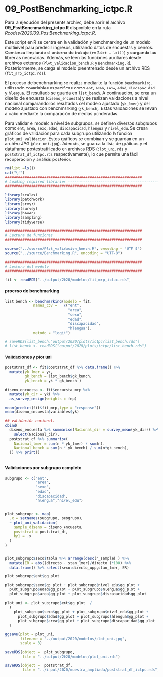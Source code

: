 # 09_PostBenchmarking_ictpc.R

Para la ejecución del presente archivo, debe abrir el archivo **09_PostBenchmarking_ictpc.R** disponible en la ruta *Rcodes/2020/09_PostBenchmarking_ictpc.R*.

Este script en R se centra en la validación y benchmarking de un modelo multinivel para predecir ingresos, utilizando datos de encuestas y censos. Comienza limpiando el entorno de trabajo (`rm(list = ls())`) y cargando las librerías necesarias. Además, se leen las funciones auxiliares desde archivos externos (`Plot_validacion_bench.R` y `Benchmarking.R`). Posteriormente, se carga el modelo preentrenado desde un archivo RDS (`fit_mrp_ictpc.rds`).

El proceso de benchmarking se realiza mediante la función `benchmarking`, utilizando covariables específicas como `ent`, `area`, `sexo`, `edad`, `discapacidad` y `hlengua`. El resultado se guarda en `list_bench`. A continuación, se crea un diseño de encuesta (`diseno_encuesta`) y se realizan validaciones a nivel nacional comparando los resultados del modelo ajustado (`yk_lmer`) y del modelo ajustado con benchmarking (`yk_bench`). Estas validaciones se llevan a cabo mediante la comparación de medias ponderadas.

Para validar el modelo a nivel de subgrupos, se definen diversos subgrupos como `ent`, `area`, `sexo`, `edad`, `discapacidad`, `hlengua` y `nivel_edu`. Se crean gráficos de validación para cada subgrupo utilizando la función `plot_uni_validacion`. Estos gráficos se combinan y se guardan en un archivo JPG (`plot_uni.jpg`). Además, se guarda la lista de gráficos y el dataframe postestratificado en archivos RDS (`plot_uni.rds` y `poststrat_df_ictpc.rds` respectivamente), lo que permite una fácil recuperación y análisis posterior.



```r
rm(list =ls())
cat("\f")
###############################################################
# Loading required libraries ----------------------------------------------
###############################################################

library(scales)
library(patchwork)
library(srvyr)
library(survey)
library(haven)
library(sampling)
library(tidyverse)

###############################################################
# Lectura de funciones 
###############################################################

source("../source/Plot_validacion_bench.R", encoding = "UTF-8")
source("../source/Benchmarking.R", encoding = "UTF-8")

###############################################################
# Lectura del modelo 
###############################################################

fit <- readRDS("../output/2020/modelos/fit_mrp_ictpc.rds")
```

#### proceso de benchmarking{-}

```r
list_bench <- benchmarking(modelo = fit,
             names_cov =   c("ent",
                             "area",
                             "sexo",
                             "edad",
                             "discapacidad",
                             "hlengua"),                      
             metodo = "logit")

# saveRDS(list_bench,"output/2020/plots/ictpc/list_bench.rds")
# list_bench <- readRDS("output/2020/plots/ictpc/list_bench.rds")
```

#### Validaciones y plot uni {-}

```r
poststrat_df <- fit$poststrat_df %>% data.frame() %>%  
  mutate(yk_lmer = yk,
         gk_bench = list_bench$gk_bench,
         yk_bench = yk * gk_bench )

diseno_encuesta <- fit$encuesta_mrp %>% 
  mutate(yk_dir = yk) %>% 
  as_survey_design(weights = fep)

mean(predict(fit$fit_mrp,type = "response"))
mean(diseno_encuesta$variables$yk)

## validación nacional.
cbind(
  diseno_encuesta %>% summarise(Nacional_dir = survey_mean(yk_dir)) %>% 
    select(Nacional_dir),
  poststrat_df %>% summarise(
    Nacional_lmer = sum(n * yk_lmer) / sum(n),
    Nacional_bench = sum(n * yk_bench) / sum(n*gk_bench),
  )) %>% print()



```

#### Validaciones por subgrupo completo{-}

```r
subgrupo <- c("ent",
              "area",
              "sexo",
              "edad",
              "discapacidad",
              "hlengua","nivel_edu")


plot_subgrupo <- map(
  .x = setNames(subgrupo, subgrupo),
  ~ plot_uni_validacion(
    sample_diseno = diseno_encuesta,
    poststrat = poststrat_df,
    by1 = .x
  )
)


plot_subgrupo$sexo$tabla %>% arrange(desc(n_sample) ) %>%
  mutate(ER = abs((directo - stan_lmer)/directo )*100) %>%
  data.frame() %>% select(sexo:directo_upp,stan_lmer, ER)

plot_subgrupo$ent$gg_plot

plot_subgrupo$sexo$gg_plot + plot_subgrupo$nivel_edu$gg_plot +
  plot_subgrupo$edad$gg_plot + plot_subgrupo$hlengua$gg_plot +
  plot_subgrupo$area$gg_plot + plot_subgrupo$discapacidad$gg_plot  

plot_uni <- plot_subgrupo$ent$gg_plot  /
  (
    plot_subgrupo$sexo$gg_plot + plot_subgrupo$nivel_edu$gg_plot +
      plot_subgrupo$edad$gg_plot + plot_subgrupo$hlengua$gg_plot +
      plot_subgrupo$area$gg_plot + plot_subgrupo$discapacidad$gg_plot
  )

ggsave(plot = plot_uni,
       filename = "../output/2020/modelos/plot_uni.jpg",
       scale = 3)

saveRDS(object =  plot_subgrupo,
        file = "../output/2020/modelos/plot_uni.rds")

saveRDS(object =  poststrat_df,
        file = "../input/2020/muestra_ampliada/poststrat_df_ictpc.rds")


```
